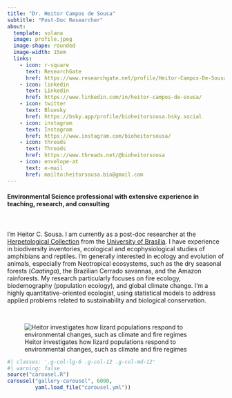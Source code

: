 ```yaml
---
title: "Dr. Heitor Campos de Sousa"
subtitle: "Post-Doc Researcher"
about: 
  template: solana
  image: profile.jpeg
  image-shape: rounded
  image-width: 15em
  links: 
    - icon: r-square
      text: ResearchGate
      href: https://www.researchgate.net/profile/Heitor-Campos-De-Sousa
    - icon: linkedin
      text: Linkedin
      href: https://www.linkedin.com/in/heitor-campos-de-sousa/
    - icon: twitter
      text: Bluesky
      href: https://bsky.app/profile/bioheitorsousa.bsky.social
    - icon: instagram
      text: Instagram
      href: https://www.instagram.com/bioheitorsousa/
    - icon: threads
      text: Threads
      href: https://www.threads.net/@bioheitorsousa
    - icon: envelope-at
      text: e-mail
      href: mailto:heitorsousa.bio@gmail.com
---
```


#### Environmental Science professional with extensive experience in teaching, research, and consulting

\
\
I'm Heitor C. Sousa. I am currently as a post-doc researcher at the [Herpetological Collection](https://chunb.org) from the [University of Brasília](https://www.unb.br). I have experience in biodiversity inventories, ecological and ecophysiological studies of amphibians and reptiles. I'm generally interested in ecology and evolution of animals, especially from Neotropical ecosystems, such as the dry seasonal forests (*Caatinga*), the Brazilian Cerrado savannas, and the Amazon rainforests. My research particularly focuses on fire ecology, biodemography (population ecology), and global climate change. I'm a highly quantitative-oriented ecologist, using statistical models to address applied problems related to sustainability and biological conservation.

\

![Heitor investigates how lizard populations respond to environmental changes, such as climate and fire regimes](profile_lizard.jpeg)

```r
#| classes: '.g-col-lg-6 .g-col-12 .g-col-md-12'
#| warning: false
source("carousel.R")
carousel("gallery-carousel", 6000, 
         yaml.load_file("carousel.yml"))
```
